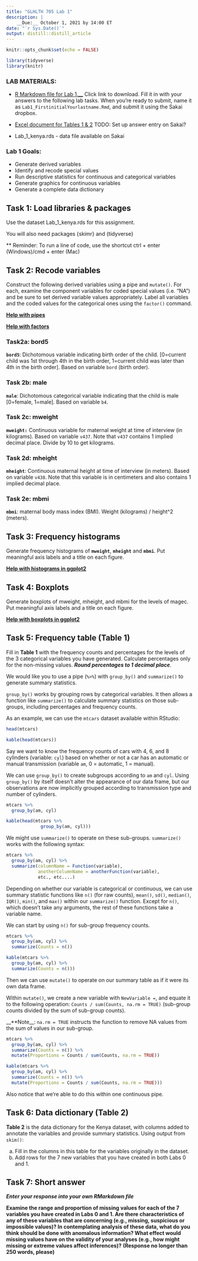 ```yaml
---
title: "GLHLTH 705 Lab 1"
description: |
    __Due:__ October 1, 2021 by 14:00 ET
date: "`r Sys.Date()`"
output: distill::distill_article
---
```


```r
knitr::opts_chunk$set(echo = FALSE)

library(tidyverse)
library(knitr)
```

### LAB MATERIALS: 

* [R Markdown file for Lab 1.__](assignments/lab1_705_fall2021.Rmd)
Click link to download. Fill it in with your answers to the following lab tasks. When you're ready to submit, name it as `Lab1_FirstinitialYourlastname.Rmd`, and submit it using the Sakai dropbox.

* [Excel document for Tables 1 & 2](assignments/Lab1_Tables.xlsx)
TODO: Set up answer entry on Sakai?

* Lab_1_kenya.rds - data file available on Sakai

### Lab 1 Goals:

* Generate derived variables
* Identify and recode special values 
* Run descriptive statistics for continuous and categorical variables 
* Generate graphics for continuous variables 
* Generate a complete data dictionary

## Task 1: Load libraries & packages

Use the dataset Lab_1_kenya.rds for this assignment. 

You will also need packages {skimr} and {tidyverse}

** Reminder: To run a line of code, use the shortcut ctrl + enter (Windows)/cmd + enter (Mac)


## Task 2: Recode variables

Construct the following derived variables using a pipe and `mutate()`. For each, examine the component variables for coded special values (i.e. "NA") and be sure to set derived variable values appropriately.  Label all variables and the coded values for the categorical ones using the `factor()` command. 

[__Help with pipes__](TODO)

[__Help with factors__](TODO)

### __Task2a: bord5__

__`bord5`__: Dichotomous variable indicating birth order of the child. [0=current child was 1st through 4th in the birth order, 1=current child was later than 4th in the birth order]. Based on variable `bord` (birth order).


### __Task 2b: male__

__`male`__: Dichotomous categorical variable indicating that the child is male [0=female, 1=male]. Based on variable `b4`.


### __Task 2c: mweight__

__`mweight:`__ Continuous variable for maternal weight at time of interview (in kilograms). Based on variable `v437`. Note that `v437` contains 1 implied decimal place. Divide by 10 to get kilograms. 


### __Task 2d: mheight__

__`mheight`__:  Continuous maternal height at time of interview (in meters). Based on variable `v438`. Note that this variable is in centimeters and also contains 1 implied decimal place.


### __Task 2e: mbmi__

__`mbmi`__: maternal body mass index (BMI).  Weight (kilograms) / height^2 (meters). 



## Task 3: Frequency histograms

Generate frequency histograms of __`mweight`__, __`mheight`__ and __`mbmi`__.  Put meaningful axis labels and a title on each figure.

[__Help with histograms in ggplot2__](TODO)


## Task 4: Boxplots

Generate boxplots of mweight, mheight, and mbmi for the levels of magec. Put meaningful axis labels and a title on each figure.

[__Help with boxplots in ggplot2__](TODO)



## Task 5: Frequency table (Table 1)

Fill in __Table 1__ with the frequency counts and percentages for the levels of the 3 categorical variables you have generated. Calculate percentages only for the non-missing values. __*Round percentages to 1 decimal place*__.

We would like you to use a pipe (`%>%`) with `group_by()` and `summarize()` to generate summary statistics. 

`group_by()` works by grouping rows by categorical variables. It then allows a function like `summarize()` to calculate summary statistics on those sub-groups, including percentages and frequency counts. 

As an example, we can use the `mtcars` dataset available within RStudio:

```r
head(mtcars)
```

```r
kable(head(mtcars))
```

Say we want to know the frequency counts of cars with 4, 6, and 8 cylinders (variable: `cyl`) based on whether or not a car has an automatic or manual transmission (variable `am`, 0 = automatic, 1 = manual).

We can use `group_by()` to create subgroups according to `am` and `cyl`. Using `group_by()` by itself doesn't alter the appearance of our data frame, but our observations are now implicitly grouped according to transmission type and number of cylinders.

```r

mtcars %>%
  group_by(am, cyl)

```

```r

kable(head(mtcars %>%
             group_by(am, cyl)))
```


We might use `summarize()` to operate on these sub-groups. `summarize()` works with the following syntax:

```r

mtcars %>%
  group_by(am, cyl) %>%
  summarize(columnName = Function(variable), 
            anotherColumnName = anotherFunction(variable),
            etc., etc....)

```

Depending on whether our variable is categorical or continuous, we can use summary statistic functions like `n()` (for raw counts), `mean()`, `sd()`, `median()`, `IQR()`, `min()`, and `max()` within our `summarize()` function. Except for `n()`, which doesn't take any arguments, the rest of these functions take a variable name. 

We can start by using `n()` for sub-group frequency counts. 


```r
mtcars %>%
  group_by(am, cyl) %>%
  summarize(Counts = n())
```

```r
kable(mtcars %>%
  group_by(am, cyl) %>%
  summarize(Counts = n()))
```

Then we can use `mutate()` to operate on our summary table as if it were its own data frame.

Within `mutate()`, we create a new variable with `NewVariable = `, and equate it to the following operation: `Counts / sum(Counts, na.rm = TRUE)` (sub-group counts divided by the sum of sub-group counts).

__**Note__: `na.rm = TRUE` instructs the function to remove NA values from the sum of values in our sub-group.

```r
mtcars %>%
  group_by(am, cyl) %>%
  summarize(Counts = n()) %>%
  mutate(Proportions = Counts / sum(Counts, na.rm = TRUE))
```

```r
kable(mtcars %>%
  group_by(am, cyl) %>%
  summarize(Counts = n()) %>%
  mutate(Proportions = Counts / sum(Counts, na.rm = TRUE)))
```

Also notice that we're able to do this within one continuous pipe.


## Task 6: Data dictionary (Table 2)

__Table 2__ is the data dictionary for the Kenya dataset, with columns added to annotate the variables and provide summary statistics. Using output from `skim()`:

  a.	Fill in the columns in this table for the variables originally in the dataset.
  b.	Add rows for the 7 new variables that you have created in both Labs 0 and 1.


## Task 7: Short answer

__*Enter your response into your own RMarkdown file*__

__Examine the range and proportion of missing values for each of the 7 variables you have created in Labs 0 and 1. Are there characteristics of any of these variables that are concerning (e.g., missing, suspicious or impossible values)? In contemplating analysis of these data, what do you think should be done with anomalous information? What effect would missing values have on the validity of your analyses (e.g., how might missing or extreme values affect inferences)?__
__(Response no longer than 250 words, please)__




